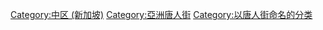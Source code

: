 [[Category:中区_(新加坡)|Category:中区 (新加坡)]]
[[Category:亞洲唐人街|Category:亞洲唐人街]]
[[Category:以唐人街命名的分类|Category:以唐人街命名的分类]]